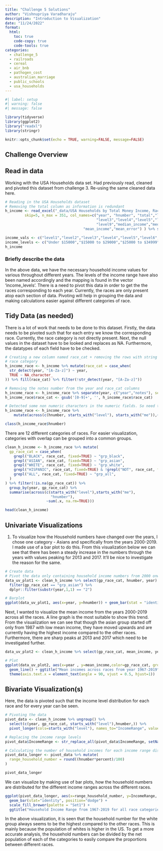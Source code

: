 ```yaml
---
title: "Challenge 5 Solutions"
author: "Vishnupriya Varadharaju"
description: "Introduction to Visualization"
date: "11/24/2022"
format:
  html:
    toc: true
    code-copy: true
    code-tools: true
categories:
  - challenge_5
  - railroads
  - cereal
  - air_bnb
  - pathogen_cost
  - australian_marriage
  - public_schools
  - usa_households
---
```


```r
#| label: setup
#| warning: false
#| message: false

library(tidyverse)
library(ggplot2)
library("readxl")
library(stringr)

knitr::opts_chunk$set(echo = TRUE, warning=FALSE, message=FALSE)
```

## Challenge Overview


## Read in data

Working with the USA Households data set. Had previously read, cleaned and pivoted this dataset from challenge 3. Re-using the same cleaned data here. 

```r
# Reading in the USA Households dataset
# Removing the total column as information is redundant
h_income <- read_excel("_data/USA Households by Total Money Income, Race, and Hispanic Origin of Householder 1967 to 2019.xlsx",
         skip=5, n_max = 351, col_names=c("year", "hnumber", "total","level1", "level2",
                                          "level3","level4","level5","level6","level7","level8",
                                          "level9","median_income","median_error",
                                    "mean_income","mean_error") ) %>% select(-total)

income_vals <- c("level1","level2","level3","level4","level5","level6","level7","level8","level9")
income_levels <- c("Under $15000","$15000 to $29000","$25000 to $34999","$35000 to $49999","$50000 to $74999","$75000 to $99999","$100000 to $149999","1500000 to $199999","$200000 and over")
h_income

```

### Briefly describe the data

In the above data, we have the necessary household income values for various throughout different years.
The levels of the income range have also been named accordingly and the mapping is found in the vector 'income_levels'. There is a need to pivot this data in order to get the the races corresponding to each year. Currently, the races are only present atop each section of data. Pivoting will help in grouping the data and making calculations easier against different categories of race.

## Tidy Data (as needed)

There is a lot of work that needs to be done to this dataset. Firstly, the data needs to be pivoted such that for each entry we know the corresponding race. Currently, the race category is not directly present. Next, the null values in the dataset have to be looked and replaces as NA. Furthermore, the datatypes of each field have to be checked.

```r
# Creating a new column named race_cat + removing the rows with string only 
# race category
h_income_race <- h_income %>% mutate(race_cat = case_when(
  str_detect(year, "[A-Za-z]") ~ year,
  TRUE ~ NA_character_
)) %>% fill(race_cat) %>% filter(!str_detect(year, "[A-Za-z]"))

# Removing the notes number from the year and race_cat columns
h_income_race <- h_income_race %>% separate(year, c("year","notes"), sep = " ") %>% select(-notes)
h_income_race$race_cat <- gsub('[0-9]+', '', h_income_race$race_cat)

# Detected some non numeric characters in the numeric fields. So need to remove them
h_income_race <- h_income_race %>%
    mutate(across(c(hnumber, starts_with("level"), starts_with("me")),~ replace(.,str_detect(., "[A-Za-z]"), NA))) %>% mutate_at(vars(hnumber, starts_with("me"), starts_with("level")), as.numeric)

class(h_income_race$hnumber)
```


There are 12 different categories of races. For easier visualization, categories with overlap can be grouped into a common groups.

```r
clean_h_income <- h_income_race %>% mutate(
  gp_race_cat = case_when(
    grepl("BLACK", race_cat, fixed=TRUE) ~ "grp_black",
    grepl("ASIAN", race_cat, fixed=TRUE) ~ "grp_asian",
    grepl("WHITE", race_cat, fixed=TRUE) ~ "grp_white",
    grepl("HISPANIC", race_cat, fixed=TRUE) & !grepl("NOT", race_cat, fixed=TRUE) ~ "grp_hisp",
    grepl("ALL", race_cat, fixed=TRUE) ~ "grp_all",
  )
) %>% filter(!is.na(gp_race_cat)) %>%
  group_by(year, gp_race_cat) %>% 
  summarise(across(c(starts_with("level"),starts_with("me"),
                     "hnumber"), 
                   ~sum(.x, na.rm=TRUE)))

head(clean_h_income)
```

## Univariate Visualizations

1. To visualize how the Household numbers have changed over the years, I chose one category - Asians and specifically from the years 2000-2019. I made use of a bar plot to do this. From this visualization below we can see that there has been a steady increase in the numbers through the years with values peaking for 2013 and 2017. It'll be nice to investigate the reason for the same.


```r
# Create data
# Pivot the data only containing household income numbers from 2000 onwards for the group asian
data_uv_plot1 <- clean_h_income %>% select(gp_race_cat, hnumber, year) %>%
  filter(gp_race_cat == "grp_asian") %>%
  dplyr::filter(substr(year,1,1) == "2")

# Barplot
ggplot(data_uv_plot1, aes(x=year, y=hnumber)) + geom_bar(stat = "identity", fill=rgb(0.1,0.4,0.5,0.7), width=0.8) + coord_flip() + ggtitle("Distribution of Household Numbers for Asians from 2000-2019")
```


Next, I wanted to visualize the mean income from the years 2000-2019 across all the races. 
A line graph is the most suitable to show this trend. From the visualization we can see that though the asian group started off only from 1987 with low mean income, they have moved upwards and are currently having the highest income compared to the other races. Furthermore, there are sharp peaks at 2013 and 2017 which need to be investigated further.

```r
data_uv_plot2 <- clean_h_income %>% select(gp_race_cat, mean_income, year) 

# Plot
ggplot(data_uv_plot2, aes(x=year , y=mean_income,color=gp_race_cat, group=gp_race_cat)) +
  geom_line() + ggtitle("Mean incomes across races from year 1967-2019") +
  theme(axis.text.x = element_text(angle = 90, vjust = 0.5, hjust=1))

```


## Bivariate Visualization(s)

Here, the data is pivoted such that the income level distribution for each race and for every year can be seen.

```r
# Pivoting the data
pivot_data <- clean_h_income %>% ungroup() %>%
  select(c(year, gp_race_cat, starts_with("level"),hnumber,)) %>%
  pivot_longer(cols=starts_with("level"), names_to="IncomeRange", values_to="percent")

# Replacing the income range levels
pivot_data$IncomeRange <- str_replace_all(pivot_data$IncomeRange, setNames(income_levels,income_vals))

# Calculating the number of household incomes for each income range distribution
pivot_data_longer <- pivot_data %>% mutate(
  range_household_number = round((hnumber*percent)/100)
)

pivot_data_longer
```

We can visualize by making use of bar plots, how the household numbers are distributed for the different income ranges across the different races. 

```r
ggplot(pivot_data_longer, aes(x=range_household_number, y=IncomeRange, fill=gp_race_cat)) + 
  geom_bar(stat="identity", position="dodge") + 
  scale_fill_brewer(palette = "Set1") + 
  ggtitle("Household Income Range from 1967-2019 for all race categories")
```

In the above visualization, it is seen that the household number for the white group always seems to be the highest compared to the other races. This is mainly because the population of whites is higher in the US. To get a more accurate analysis, the household numbers can be divided by the net population of each of the categories to easily compare the proportions between different races.

